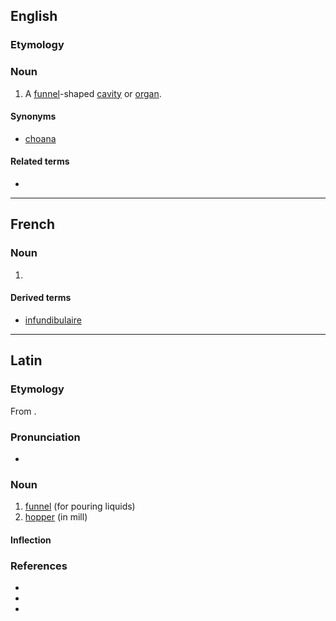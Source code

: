 ==English==
{{wikipedia|dab=Infundibulum}}

===Etymology===
{{bor|en|la|infundibulum||funnel|withtext=1}}

===Noun===
{{en-noun|infundibula}}

# {{lb|en|anatomy}} A [[funnel]]-shaped [[cavity]] or [[organ]].

====Synonyms====
* [[choana]]

====Related terms====
* {{l|en|infundibular}}

----

==French==

===Noun===
{{fr-noun|m}}

# {{l|en|infundibulum}}

====Derived terms====
* [[infundibulaire]]

----

==Latin==

===Etymology===
From {{suffix|īnfundō|bulum|alt1=īnfund(i)|gloss1=to pour in or upon|lang=la}}.

===Pronunciation===
* {{la-IPA|īnfundibulum}}

===Noun===
{{la-noun|īnfundibulum|īnfundibulī|n|second}}

# [[funnel]] (for pouring liquids)
# [[hopper]] (in mill)

====Inflection====
{{la-decl-2nd-N|īnfundibul}}

===References===
* {{R:L&S}}
* {{R:Gaffiot}}
* {{R:Peck}}